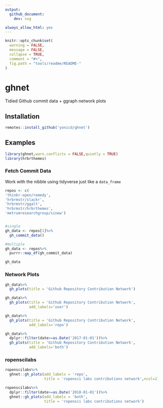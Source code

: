```yaml
---
output: 
  github_document:
    dev: svg

always_allow_html: yes
---
```


<!-- README.md is generated from README.Rmd. Please edit that file -->

```r
knitr::opts_chunk$set(
  warning = FALSE,
  message = FALSE,
  collapse = TRUE,
  comment = "#>",
  fig.path = "tools/readme/README-"
)
```

# ghnet

Tidied Github commit data + ggraph network plots

## Installation

```r

remotes::install_github('yonicd/ghnet')

```

## Examples

```r
library(ghnet,warn.conflicts = FALSE,quietly = TRUE)
library(hrbrthemes)
```
 
 
### Fetch Commit Data

Work with the nibble using tidyverse just like a `data_frame`

```r
repos <- c(
'thinkr-open/remedy',
'hrbrmstr/slackr',
'hrbrmstr/ggalt',
'hrbrmstr/hrbrthemes',
'metrumresearchgroup/sinew')


#single
gh_data <- repos[1]%>%
  gh_commit_data()

#multiple
gh_data <- repos%>%
  purrr::map_df(gh_commit_data)

```

```r
gh_data
```
 
 
### Network Plots

```r
gh_data%>%
  gh_plots(title = 'Github Repository Contribution Network')

gh_data%>%
  gh_plots(title = 'Github Repository Contribution Network',
           add_labels='user')

gh_data%>%
  gh_plots(title = 'Github Repository Contribution Network',
           add_labels='repo')

gh_data%>%
  dplyr::filter(date>=as.Date('2017-01-01'))%>%
  gh_plots(title = 'Github Repository Contribution Network',
           add_labels='both')
```

### ropenscilabs

```r
ropenscilabs%>%
  ghnet::gh_plots(add_labels = 'repo',
                  title = 'ropensci labs contributions network',ncol=2)

ropenscilabs%>%
  dplyr::filter(date>=as.Date('2018-01-01'))%>%
  ghnet::gh_plots(add_labels = 'both',
                  title = 'ropensci labs contributions network')
```
